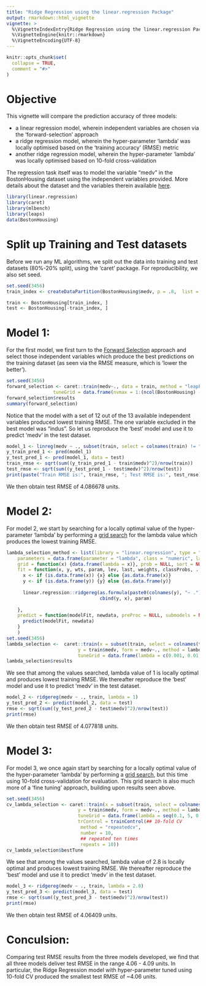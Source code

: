 ```yaml
---
title: "Ridge Regression using the linear.regression Package"
output: rmarkdown::html_vignette
vignette: >
  %\VignetteIndexEntry{Ridge Regression using the linear.regression Package}
  %\VignetteEngine{knitr::rmarkdown}
  %\VignetteEncoding{UTF-8}
---
```


```r
knitr::opts_chunk$set(
  collapse = TRUE,
  comment = "#>"
)
```

# Objective
This vignette will compare the prediction accuracy of three models:

* a linear regression model, wherein independent variables are chosen via the 'forward-selection' approach
* a ridge regression model, wherein the hyper-parameter 'lambda' was locally optimised based on the 'training accuracy' (RMSE) metric
* another ridge regression model, wherein the hyper-parameter 'lambda' was locally optimised based on 10-fold cross-validation

The regression task itself was to model the variable "medv" in the BostonHousing dataset using the independent variables provided. More details about the dataset and the variables therein available [here](https://www.rdocumentation.org/packages/mlbench/versions/2.1-1/topics/BostonHousing).

```r
library(linear.regression)
library(caret)
library(mlbench)
library(leaps)
data(BostonHousing)
```

# Split up Training and Test datasets
Before we run any ML algorithms, we split out the data into training and test datasets (80%-20% split), using the 'caret' package. For reproducibility, we also set seed.

```r
set.seed(3456)
train_index <- createDataPartition(BostonHousing$medv, p = .8,  list = FALSE,  times = 1)

train <- BostonHousing[train_index, ]
test <- BostonHousing[-train_index, ]
```

# Model 1:
For the first model, we first turn to the [Forward Selection](https://en.wikipedia.org/wiki/Stepwise_regression) approach and select those independent variables which produce the best predictions on the training dataset (as seen via the RMSE measure, which is 'lower the better').

```r
set.seed(3456)
forward_selection <- caret::train(medv~., data = train, method = "leapForward",
                 tuneGrid = data.frame(nvmax = 1:(ncol(BostonHousing) - 1)))
forward_selection$results
summary(forward_selection)
```

Notice that the model with a set of 12 out of the 13 available independent variables produced lowest training RMSE. The one variable excluded in the best model was "indus". So let us reproduce the 'best' model and use it to predict 'medv' in the test dataset.

```r
model_1 <- linreg(medv ~ ., subset(train, select = colnames(train) != "indus"))
y_train_pred_1 <- pred(model_1)
y_test_pred_1 <- pred(model_1, data = test)
train_rmse <- sqrt(sum((y_train_pred_1 - train$medv)^2)/nrow(train))
test_rmse <- sqrt(sum((y_test_pred_1 - test$medv)^2)/nrow(test))
print(paste("Train RMSE is:", train_rmse, "; Test RMSE is:", test_rmse))
```

We then obtain test RMSE of 4.086678 units.

# Model 2:
For model 2, we start by searching for a locally optimal value of the hyper-parameter 'lambda' by performing a [grid search](https://en.wikipedia.org/wiki/Hyperparameter_optimization) for the lambda value which produces the lowest training RMSE.

```r
lambda_selection_method <- list(library = "linear.regression", type = "Regression",
    parameters = data.frame(parameter = "lambda", class = "numeric", label = "lambda"),
    grid = function(x) {data.frame(lambda = x)}, prob = NULL, sort = NULL,
    fit = function(x, y, wts, param, lev, last, weights, classProbs, ...) {
      x <- if (is.data.frame(x)) {x} else {as.data.frame(x)}
      y <- if (is.data.frame(y)) {y} else {as.data.frame(y)}
      
      linear.regression::ridgereg(as.formula(paste0(colnames(y), "~ .")),
                                  cbind(y, x), param)
      
    },
    predict = function(modelFit, newdata, preProc = NULL, submodels = NULL) {
      predict(modelFit, newdata)
    }
    )
set.seed(3456)
lambda_selection <-  caret::train(x = subset(train, select = colnames(train) != "medv"), 
                          y = train$medv, form = medv~., method = lambda_selection_method,
                          tuneGrid = data.frame(lambda = c(0.001, 0.01, 0.1, 1, 10, 100)))
lambda_selection$results
```

We see that among the values searched, lambda value of 1 is locally optimal and produces lowest training RMSE. We thereafter reproduce the 'best' model and use it to predict 'medv' in the test dataset.

```r
model_2 <- ridgereg(medv ~ ., train, lambda = 1)
y_test_pred_2 <- predict(model_2, data = test)
rmse <- sqrt(sum((y_test_pred_2 - test$medv)^2)/nrow(test))
print(rmse)
```

We then obtain test RMSE of 4.077818 units.

# Model 3:
For model 3, we once again start by searching for a locally optimal value of the hyper-parameter 'lambda' by performing a [grid search](https://en.wikipedia.org/wiki/Hyperparameter_optimization), but this time using 10-fold cross-validation for evaluation. This grid search is also much more of a 'fine tuning' approach, building upon results seen above.

```r
set.seed(3456)
cv_lambda_selection <- caret::train(x = subset(train, select = colnames(train) != "medv"), 
                          y = train$medv, form = medv~., method = lambda_selection_method,
                          tuneGrid = data.frame(lambda = seq(0.1, 5, 0.1)),
                          trControl = trainControl(## 10-fold CV
                           method = "repeatedcv",
                           number = 10,
                           ## repeated ten times
                           repeats = 10))
cv_lambda_selection$bestTune
```

We see that among the values searched, lambda value of 2.8 is locally optimal and produces lowest training RMSE. We thereafter reproduce the 'best' model and use it to predict 'medv' in the test dataset.

```r
model_3 <- ridgereg(medv ~ ., train, lambda = 2.8)
y_test_pred_3 <- predict(model_3, data = test)
rmse <- sqrt(sum((y_test_pred_3 - test$medv)^2)/nrow(test))
print(rmse)
```

We then obtain test RMSE of 4.06409 units.

# Conculsion:

Comparing test RMSE results from the three models developed, we find that all three models deliver test RMSE in the range 4.06 - 4.09 units. In particular, the Ridge Regression model with hyper-parameter tuned using 10-fold CV produced the smallest test RMSE of ~4.06 units.

